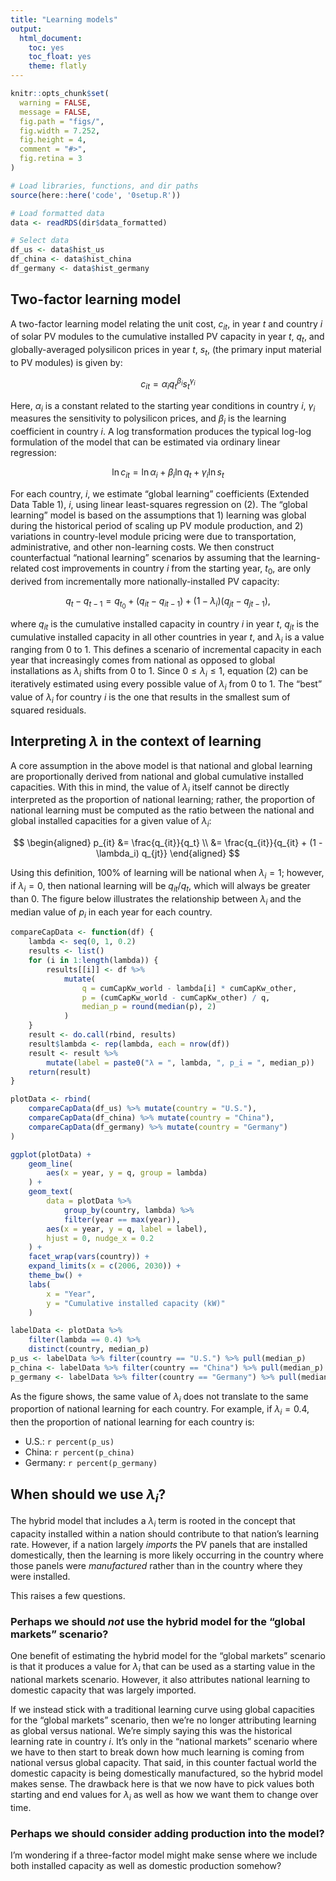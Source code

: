 ```yaml
---
title: "Learning models"
output:
  html_document:
    toc: yes
    toc_float: yes
    theme: flatly
---
```


```r
knitr::opts_chunk$set(
  warning = FALSE,
  message = FALSE,
  fig.path = "figs/",
  fig.width = 7.252,
  fig.height = 4,
  comment = "#>",
  fig.retina = 3
)

# Load libraries, functions, and dir paths
source(here::here('code', '0setup.R'))

# Load formatted data
data <- readRDS(dir$data_formatted)

# Select data
df_us <- data$hist_us
df_china <- data$hist_china
df_germany <- data$hist_germany
```

## Two-factor learning model

A two-factor learning model relating the unit cost, $c_{it}$, in year $t$ and country $i$ of solar PV modules to the cumulative installed PV capacity in year $t$, $q_t$, and globally-averaged polysilicon prices in year $t$, $s_t$, (the primary input material to PV modules) is given by:

$$
c_{it} = 
\alpha_i q_t^{\beta_i} s_t^{\gamma_i}
$$

Here, $\alpha_i$ is a constant related to the starting year conditions in country $i$, $\gamma_i$ measures the sensitivity to polysilicon prices, and $\beta_i$ is the learning coefficient in country $i$. A log transformation produces the typical log-log formulation of the model that can be estimated via ordinary linear regression:

$$
\ln c_{it} = 
\ln \alpha_i + 
\beta_i \ln q_t + 
\gamma_i \ln s_t 
$$

For each country, $i$, we estimate "global learning" coefficients (Extended Data Table 1), $i$, using linear least-squares regression on (2). The "global learning" model is based on the assumptions that 1) learning was global during the historical period of scaling up PV module production, and 2) variations in country-level module pricing were due to transportation, administrative, and other non-learning costs. We then construct counterfactual "national learning" scenarios by assuming that the learning-related cost improvements in country $i$ from the starting year, $t_0$, are only derived from incrementally more nationally-installed PV capacity: 

$$
q_t - q_{t-1} = q_{t_0} + (q_{it} - q_{it-1}) + (1 - \lambda_i) (q_{jt} - q_{jt-1}),
$$

\noindent
where $q_{it}$ is the cumulative installed capacity in country $i$ in year $t$, $q_{jt}$ is the cumulative installed capacity in all other countries in year $t$, and $\lambda_i$ is a value ranging from 0 to 1. This defines a scenario of incremental capacity in each year that increasingly comes from national as opposed to global installations as $\lambda_i$ shifts from 0 to 1. Since $0 \le \lambda_i \le 1$, equation (2) can be iteratively estimated using every possible value of $\lambda_i$ from $0$ to $1$. The "best" value of $\lambda_i$ for country $i$ is the one that results in the smallest sum of squared residuals.

## Interpreting $\lambda$ in the context of learning

A core assumption in the above model is that national and global learning are proportionally derived from national and global cumulative installed capacities. With this in mind, the value of $\lambda_i$ itself cannot be directly interpreted as the proportion of national learning; rather, the proportion of national learning must be computed as the ratio between the national and global installed capacities for a given value of $\lambda_i$:

$$
\begin{aligned}
p_{it} &= \frac{q_{it}}{q_t} \\
    &= \frac{q_{it}}{q_{it} + (1 - \lambda_i) q_{jt}}
\end{aligned}
$$

Using this definition, 100% of learning will be national when $\lambda_i = 1$; however, if $\lambda_i = 0$, then national learning will be $q_{it} / q_t$, which will always be greater than 0. The figure below illustrates the relationship between $\lambda_i$ and the median value of $p_i$ in each year for each country.

```r
compareCapData <- function(df) {
    lambda <- seq(0, 1, 0.2)
    results <- list()
    for (i in 1:length(lambda)) {
        results[[i]] <- df %>% 
            mutate(
                q = cumCapKw_world - lambda[i] * cumCapKw_other,
                p = (cumCapKw_world - cumCapKw_other) / q, 
                median_p = round(median(p), 2)
            )
    }
    result <- do.call(rbind, results)
    result$lambda <- rep(lambda, each = nrow(df))
    result <- result %>% 
        mutate(label = paste0("λ = ", lambda, ", p_i = ", median_p))
    return(result)
}
```

```r
plotData <- rbind(
    compareCapData(df_us) %>% mutate(country = "U.S."),
    compareCapData(df_china) %>% mutate(country = "China"),
    compareCapData(df_germany) %>% mutate(country = "Germany")
) 

ggplot(plotData) + 
    geom_line(
        aes(x = year, y = q, group = lambda)
    ) + 
    geom_text(
        data = plotData %>% 
            group_by(country, lambda) %>% 
            filter(year == max(year)),
        aes(x = year, y = q, label = label),
        hjust = 0, nudge_x = 0.2
    ) +
    facet_wrap(vars(country)) +
    expand_limits(x = c(2006, 2030)) +
    theme_bw() + 
    labs(
        x = "Year", 
        y = "Cumulative installed capacity (kW)"
    )

labelData <- plotData %>% 
    filter(lambda == 0.4) %>% 
    distinct(country, median_p)
p_us <- labelData %>% filter(country == "U.S.") %>% pull(median_p)
p_china <- labelData %>% filter(country == "China") %>% pull(median_p)
p_germany <- labelData %>% filter(country == "Germany") %>% pull(median_p)
```

As the figure shows, the same value of $\lambda_i$ does not translate to the same proportion of national learning for each country. For example, if $\lambda_i = 0.4$, then the proportion of national learning for each country is:

- U.S.: `r percent(p_us)`
- China: `r percent(p_china)`
- Germany: `r percent(p_germany)`

## When should we use $\lambda_i$? 

The hybrid model that includes a $\lambda_i$ term is rooted in the concept that capacity installed within a nation should contribute to that nation's learning rate. However, if a nation largely _imports_ the PV panels that are installed domestically, then the learning is more likely occurring in the country where those panels were _manufactured_ rather than in the country where they were installed.

This raises a few questions.

### Perhaps we should _not_ use the hybrid model for the "global markets" scenario?

One benefit of estimating the hybrid model for the "global markets" scenario is that it produces a value for $\lambda_i$ that can be used as a starting value in the national markets scenario. However, it also attributes national learning to domestic capacity that was largely imported. 

If we instead stick with a traditional learning curve using global capacities for the "global markets" scenario, then we're no longer attributing learning as global versus national. We're simply saying this was the historical learning rate in country $i$. It's only in the "national markets" scenario where we have to then start to break down how much learning is coming from national versus global capacity. That said, in this counter factual world the domestic capacity is being domestically manufactured, so the hybrid model makes sense. The drawback here is that we now have to pick values both starting and end values for $\lambda_i$ as well as how we want them to change over time.

### Perhaps we should consider adding production into the model? 

I'm wondering if a three-factor model might make sense where we include both installed capacity as well as domestic production somehow?


